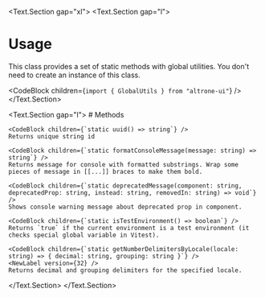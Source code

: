 
<BluePrint title="GlobalUtils " />

<Text.Section gap="xl">
  <Text.Section gap="l">
  # Usage

  This class provides a set of static methods with global utilities. You don't need to create an instance of this class.

  <CodeBlock children={`import { GlobalUtils } from "altrone-ui"`} />
  </Text.Section>

  <Text.Section gap="l">
    # Methods

    <CodeBlock children={`static uuid() => string`} />
    Returns unique string id

    <CodeBlock children={`static formatConsoleMessage(message: string) => string`} />
    Returns message for console with formatted substrings. Wrap some pieces of message in [[...]] braces to make them bold.

    <CodeBlock children={`static deprecatedMessage(component: string, deprecatedProp: string, instead: string, removedIn: string) => void`} />
    Shows console warning message about deprecated prop in component.

    <CodeBlock children={`static isTestEnvironment() => boolean`} />
    Returns `true` if the current environment is a test environment (it checks special global variable in Vitest).

    <CodeBlock children={`static getNumberDelimitersByLocale(locale: string) => { decimal: string, grouping: string }`} />
    <NewLabel version={32} />
    Returns decimal and grouping delimiters for the specified locale.
  </Text.Section>
</Text.Section>